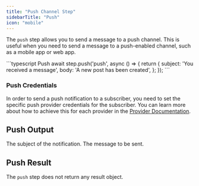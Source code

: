 ```yaml
---
title: "Push Channel Step"
sidebarTitle: "Push"
icon: "mobile"
---
```


The `push` step allows you to send a message to a push channel. This is useful when you need to send a message to a push-enabled channel, such as a mobile app or web app.

<RequestExample>
    ```typescript Push
    await step.push('push', async () => {
        return {
            subject: 'You received a message',
            body: 'A new post has been created',
        };
    });
    ```
</RequestExample>

### Push Credentials

In order to send a push notification to a subscriber, you need to set the specific push provider credentials for the subscriber. 
You can learn more about how to achieve this for each provider in the [Provider Documentation](/integrations/providers/push/overview).

## Push Output

<ParamField path="subject" type="string" required>
  The subject of the notification.
</ParamField>

<ParamField path="body" type="string" required>
  The message to be sent.
</ParamField>

## Push Result

The `push` step does not return any result object.
